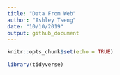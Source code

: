 ```yaml
---
title: "Data From Web"
author: "Ashley Tseng"
date: "10/10/2019"
output: github_document
---
```


```r
knitr::opts_chunk$set(echo = TRUE)

library(tidyverse)
```

## 
```r

```

